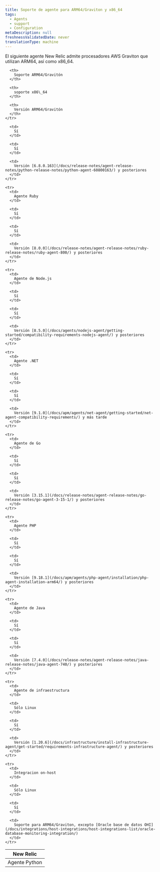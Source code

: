 ```yaml
---
title: Soporte de agente para ARM64/Graviton y x86_64
tags:
  - Agents
  - support
  - Configuration
metaDescription: null
freshnessValidatedDate: never
translationType: machine
---
```


El siguiente agente New Relic admite procesadores AWS Graviton que utilizan ARM64, así como x86\_64.

<table>
  <thead>
    <tr>
      <th style={{ width: "200px" }}>
        New Relic
      </th>

      <th>
        Soporte ARM64/Gravitón
      </th>

      <th>
        soporte x86\_64
      </th>

      <th>
        Versión ARM64/Gravitón
      </th>
    </tr>
  </thead>

  <tbody>
    <tr>
      <td>
        Agente Python
      </td>

      <td>
        Sí
      </td>

      <td>
        Sí
      </td>

      <td>
        Versión [6.8.0.163](/docs/release-notes/agent-release-notes/python-release-notes/python-agent-60800163/) y posteriores
      </td>
    </tr>

    <tr>
      <td>
        Agente Ruby
      </td>

      <td>
        Sí
      </td>

      <td>
        Sí
      </td>

      <td>
        Versión [8.0.0](/docs/release-notes/agent-release-notes/ruby-release-notes/ruby-agent-800/) y posteriores
      </td>
    </tr>

    <tr>
      <td>
        Agente de Node.js
      </td>

      <td>
        Sí
      </td>

      <td>
        Sí
      </td>

      <td>
        Versión [8.5.0](/docs/agents/nodejs-agent/getting-started/compatibility-requirements-nodejs-agent/) y posteriores
      </td>
    </tr>

    <tr>
      <td>
        Agente .NET
      </td>

      <td>
        Sí
      </td>

      <td>
        Sí
      </td>

      <td>
        Versión [9.1.0](/docs/apm/agents/net-agent/getting-started/net-agent-compatibility-requirements/) y más tarde
      </td>
    </tr>

    <tr>
      <td>
        Agente de Go
      </td>

      <td>
        Sí
      </td>

      <td>
        Sí
      </td>

      <td>
        Versión [3.15.1](/docs/release-notes/agent-release-notes/go-release-notes/go-agent-3-15-1/) y posteriores
      </td>
    </tr>

    <tr>
      <td>
        Agente PHP
      </td>

      <td>
        Sí
      </td>

      <td>
        Sí
      </td>

      <td>
        Versión [9.18.1](/docs/apm/agents/php-agent/installation/php-agent-installation-arm64/) y posteriores
      </td>
    </tr>

    <tr>
      <td>
        Agente de Java
      </td>

      <td>
        Sí
      </td>

      <td>
        Sí
      </td>

      <td>
        Versión [7.4.0](/docs/release-notes/agent-release-notes/java-release-notes/java-agent-740/) y posteriores
      </td>
    </tr>

    <tr>
      <td>
        Agente de infraestructura
      </td>

      <td>
        Sólo Linux
      </td>

      <td>
        Sí
      </td>

      <td>
        Versión [1.20.6](/docs/infrastructure/install-infrastructure-agent/get-started/requirements-infrastructure-agent/) y posteriores
      </td>
    </tr>

    <tr>
      <td>
        Integracion on-host
      </td>

      <td>
        Sólo Linux
      </td>

      <td>
        Sí
      </td>

      <td>
        Soporte para ARM64/Graviton, excepto [Oracle base de datos OHI](/docs/integrations/host-integrations/host-integrations-list/oracle-database-monitoring-integration/)
      </td>
    </tr>
  </tbody>
</table>